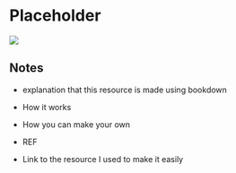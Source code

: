 # Placeholder {#placeholder}

![](images/banners/banners_placeholder_bookdown.png)

## Notes

- explanation that this resource is made using bookdown
- How it works
- How you can make your own

- REF
- Link to the resource I used to make it easily






